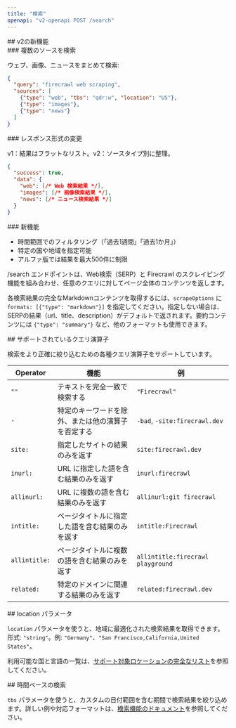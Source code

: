 ```yaml
---
title: "検索"
openapi: "v2-openapi POST /search"
---
```


<div id="whats-new-in-v2">
  ## v2の新機能
</div>

<div id="search-multiple-sources">
  ### 複数のソースを検索
</div>

ウェブ、画像、ニュースをまとめて検索:

```json
{
  "query": "firecrawl web scraping",
  "sources": [
    {"type": "web", "tbs": "qdr:w", "location": "US"},
    {"type": "images"},
    {"type": "news"}
  ]
}
```


<div id="response-format-changed">
  ### レスポンス形式の変更
</div>

v1：結果はフラットなリスト。v2：ソースタイプ別に整理。

```json
{
  "success": true,
  "data": {
    "web": [/* Web 検索結果 */],
    "images": [/* 画像検索結果 */],
    "news": [/* ニュース検索結果 */]
  }
}
```


<div id="new-features">
  ### 新機能
</div>

- 時間範囲でのフィルタリング（「過去1週間」「過去1か月」）
- 特定の国や地域を指定可能
- アルファ版では結果を最大500件に制限

/search エンドポイントは、Web検索（SERP）と Firecrawl のスクレイピング機能を組み合わせ、任意のクエリに対してページ全体のコンテンツを返します。

各検索結果の完全なMarkdownコンテンツを取得するには、`scrapeOptions` に `formats: [{"type": "markdown"}]` を指定してください。指定しない場合は、SERPの結果（url、title、description）がデフォルトで返されます。要約コンテンツには `{"type": "summary"}` など、他のフォーマットも使用できます。

<div id="supported-query-operators">
  ## サポートされているクエリ演算子
</div>

検索をより正確に絞り込むための各種クエリ演算子をサポートしています。

| Operator | 機能 | 例 |
---|-|-|
| `""` | テキストを完全一致で検索する | `"Firecrawl"`
| `-` | 特定のキーワードを除外、または他の演算子を否定する | `-bad`, `-site:firecrawl.dev`
| `site:` | 指定したサイトの結果のみを返す | `site:firecrawl.dev`
| `inurl:` | URL に指定した語を含む結果のみを返す | `inurl:firecrawl`
| `allinurl:` | URL に複数の語を含む結果のみを返す | `allinurl:git firecrawl`
| `intitle:` | ページタイトルに指定した語を含む結果のみを返す | `intitle:Firecrawl`
| `allintitle:` | ページタイトルに複数の語を含む結果のみを返す | `allintitle:firecrawl playground`
| `related:` | 特定のドメインに関連する結果のみを返す | `related:firecrawl.dev`

<div id="location-parameter">
  ## location パラメータ
</div>

`location` パラメータを使うと、地域に最適化された検索結果を取得できます。形式: `"string"`。例: `"Germany"`、`"San Francisco,California,United States"`。

利用可能な国と言語の一覧は、[サポート対象ロケーションの完全なリスト](https://firecrawl.dev/search_locations.json)を参照してください。

<div id="time-based-search">
  ## 時間ベースの検索
</div>

`tbs` パラメータを使うと、カスタムの日付範囲を含む期間で検索結果を絞り込めます。詳しい例や対応フォーマットは、[検索機能のドキュメント](https://docs.firecrawl.dev/features/search#time-based-search)を参照してください。